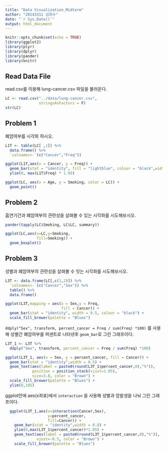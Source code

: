 ```yaml
---
title: "Data Visualization_Midterm"
author: "20143311 김희수"
date: "`r Sys.Date()`"
output: html_document
---
```


```r
knitr::opts_chunk$set(echo = TRUE)
library(ggplot2)
library(plyr)
library(dplyr)
library(pander)
library(knitr)
```

## Read Data File
read.csv를 이용해 lung-cancer.csv 파일을 불러온다.

```r
LC <- read.csv("../data/lung-cancer.csv",
               stringsAsFactors = F)
str(LC)
```

## Problem 1
폐암여부를 시각화 하시오.

```r
L1T <- table(LC[ ,1]) %>%
  data.frame() %>%
  `colnames<-`(c("Cancer","Freq"))

ggplot(L1T,aes(x = Cancer, y = Freq)) +
  geom_bar(stat = "identity", fill = "lightblue", colour = "black",width = 0.4) +
  ylim(0, max(L1T$Freq) * 1.05)

ggplot(LC, aes(x = Age, y = Smoking, color = LC)) +
  geom_point()

```

## Problem 2
흡연기간과 폐암여부의 관련성을 살펴볼 수 있는 시각화를 시도해보시오.
```r

pander(tapply(LC$Smoking, LC$LC, summary))

ggplot(LC,aes(x=LC,y=Smoking,
              fill=Smoking)) +
  geom_boxplot() 

```

## Problem 3
성별과 폐암여부의 관련성을 살펴볼 수 잇는 시각화를 시도해보시오.
```r
L3T <- data.frame(LC[,c(1,2)]) %>%
  `colnames<-`(c("Cancer","Sex")) %>%
  table() %>%
  data.frame()

ggplot(L3T,mapping = aes(x = Sex,y = Freq,
                         fill = Cancer)) +
  geom_bar(stat = "identity", width = 0.5, colour = "black") +
  scale_fill_brewer(palette = "Blues")
```

`ddply("Sex", transform, percent_cancer = Freq / sum(Freq) *100)`
를 사용해 성별간 폐암여부를 퍼센트로 나타낸후
`geom_bar`로 그린 그래프이다.


```r
L3T_1 <- L3T %>% 
  ddply("Sex", transform, percent_cancer = Freq / sum(Freq) *100)

ggplot(L3T_1, aes(x = Sex, y = percent_cancer, fill = Cancer)) +
  geom_bar(stat = "identity",width = 0.5) +
  geom_text(aes(label = paste0(round(L3T_1$percent_cancer,0),"%")),
            position = position_stack(vjust=1.05),
            size=3.8, color = "Brown") +
  scale_fill_brewer(palette = "Blues") +
  ylim(0,105)
``` 

 ggplot안에 aes(x좌표)에서 `interaction` 을 사용해
 성별과 암발생을 나눠 그린 그래프이다.
 
```r

  ggplot(L3T_1,aes(x=interaction(Cancer,Sex),
                   y=percent_cancer,
                   fill=Cancer)) +
    geom_bar(stat = "identity",width = 0.8) +
    ylim(0,max(L3T_1$percent_cancer)*1.05) +
    geom_text(aes(label = paste0(round(L3T_1$percent_cancer,0),"%")),
              vjust=-0.5, color = "Brown") +
    scale_fill_brewer(palette = "Blues")
```